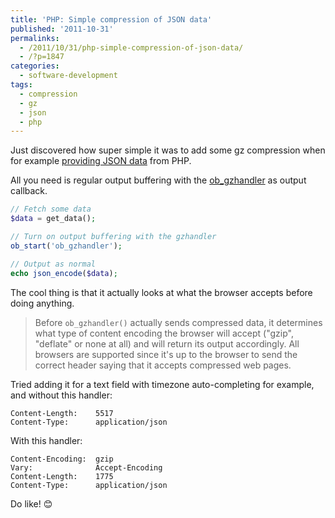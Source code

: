 ---
title: 'PHP: Simple compression of JSON data'
published: '2011-10-31'
permalinks:
  - /2011/10/31/php-simple-compression-of-json-data/
  - /?p=1847
categories:
  - software-development
tags:
  - compression
  - gz
  - json
  - php
---

Just discovered how super simple it was to add some gz compression when for example <a href="/?p=1021" title="How to easily provide JSON and JSONP">providing JSON data</a> from PHP.

All you need is regular output buffering with the <a href="http://php.net/manual/en/function.ob-gzhandler.php">ob_gzhandler</a> as output callback.

```php
// Fetch some data
$data = get_data();

// Turn on output buffering with the gzhandler
ob_start('ob_gzhandler');

// Output as normal
echo json_encode($data);
```

The cool thing is that it actually looks at what the browser accepts before doing anything.

> Before `ob_gzhandler()` actually sends compressed data, it determines what type
> of content encoding the browser will accept ("gzip", "deflate" or none at all)
> and will return its output accordingly. All browsers are supported since it's
> up to the browser to send the correct header saying that it accepts compressed
> web pages.

Tried adding it for a text field with timezone auto-completing for example, and without this handler:

```text
Content-Length:    5517
Content-Type:      application/json
```

With this handler:

```text
Content-Encoding:  gzip
Vary:              Accept-Encoding
Content-Length:    1775
Content-Type:      application/json
```

Do like! 😊
